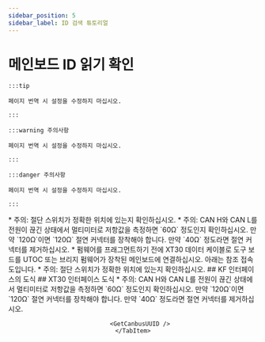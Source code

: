 ```yaml
---
sidebar_position: 5
sidebar_label: ID 검색 튜토리얼
---
```





# 메인보드 ID 읽기 확인

    :::tip

    페이지 번역 시 설정을 수정하지 마십시오.

    :::

    :::warning 주의사항

    페이지 번역 시 설정을 수정하지 마십시오.

    :::

    :::danger 주의사항

    페이지 번역 시 설정을 수정하지 마십시오.

    :::

<Tabs>
    <TabItem value="can" label="CANBus UUID 가져오기">
    * 주의: 절단 스위치가 정확한 위치에 있는지 확인하십시오.
    * 주의: CAN H와 CAN L를 전원이 끊긴 상태에서 멀티미터로 저항값을 측정하면 `60Ω` 정도인지 확인하십시오. 만약 `120Ω`이면 `120Ω` 절연 커넥터를 장착해야 합니다. 만약 `40Ω` 정도라면 절연 커넥터를 제거하십시오.
        <ImageView image={require('@site/docs/ProductDoc/ToolBoard/TOOL-LITE/TOOL-LITE-CAN/img/120r.webp').default} size="80%" align="left" /> 
    * 펌웨어를 프래그먼트하기 전에 XT30 데이터 케이블로 도구 보드를 UTOC 또는 브리지 펌웨어가 장착된 메인보드에 연결하십시오. 아래는 참조 접속도입니다.
    * 주의: 절단 스위치가 정확한 위치에 있는지 확인하십시오.
    ## KF 인터페이스의 도식
        <ImageView image={require('@site/docs/ProductDoc/ToolBoard/TOOL-LITE/TOOL-LITE-CAN/img/KF.webp').default} size="80%" align="left" />
    ## XT30 인터페이스 도식
        <ImageView image={require('@site/docs/ProductDoc/ToolBoard/TOOL-LITE/TOOL-LITE-CAN/img/xt30.webp').default} size="80%" align="left" />
    * 주의: CAN H와 CAN L를 전원이 끊긴 상태에서 멀티미터로 저항값을 측정하면 `60Ω` 정도인지 확인하십시오. 만약 `120Ω`이면 `120Ω` 절연 커넥터를 장착해야 합니다. 만약 `40Ω` 정도라면 절연 커넥터를 제거하십시오.
        <ImageView image={require('@site/docs/ProductDoc/ToolBoard/TOOL-LITE/TOOL-LITE-CAN/img/120r.webp').default} size="100%" align="center" />
     
        <GetCanbusUUID />
    </TabItem>
</Tabs>